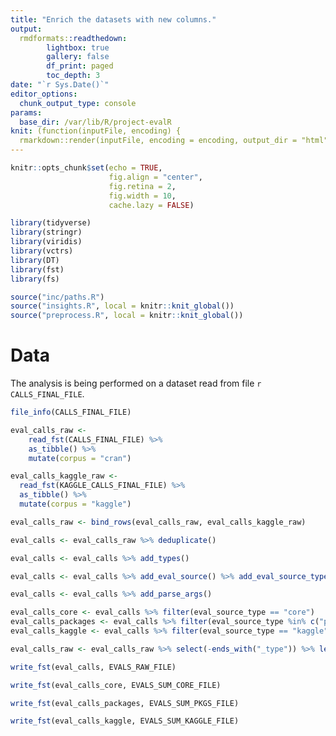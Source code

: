 ```yaml
---
title: "Enrich the datasets with new columns."
output:
  rmdformats::readthedown:
        lightbox: true
        gallery: false
        df_print: paged
        toc_depth: 3
date: "`r Sys.Date()`"
editor_options: 
  chunk_output_type: console
params:
  base_dir: /var/lib/R/project-evalR
knit: (function(inputFile, encoding) {
  rmarkdown::render(inputFile, encoding = encoding, output_dir = "html") })
---
```


```r
knitr::opts_chunk$set(echo = TRUE,
                      fig.align = "center",
                      fig.retina = 2,
                      fig.width = 10,
                      cache.lazy = FALSE)

library(tidyverse)
library(stringr)
library(viridis)
library(vctrs)
library(DT)
library(fst)
library(fs)

source("inc/paths.R")
source("insights.R", local = knitr::knit_global())
source("preprocess.R", local = knitr::knit_global())
```

# Data

The analysis is being performed on a dataset read from file `r CALLS_FINAL_FILE`.

```r
file_info(CALLS_FINAL_FILE)
```


```r
eval_calls_raw <-
    read_fst(CALLS_FINAL_FILE) %>%
    as_tibble() %>%
    mutate(corpus = "cran")

eval_calls_kaggle_raw <- 
  read_fst(KAGGLE_CALLS_FINAL_FILE) %>%
  as_tibble() %>% 
  mutate(corpus = "kaggle")

eval_calls_raw <- bind_rows(eval_calls_raw, eval_calls_kaggle_raw)
```

```r
eval_calls <- eval_calls_raw %>% deduplicate()
```

```r
eval_calls <- eval_calls %>% add_types()
```

```r
eval_calls <- eval_calls %>% add_eval_source() %>% add_eval_source_type()
```



```r
eval_calls <- eval_calls %>% add_parse_args()
```


```r
eval_calls_core <- eval_calls %>% filter(eval_source_type == "core")
eval_calls_packages <- eval_calls %>% filter(eval_source_type %in% c("package", "<undefined>") )
eval_calls_kaggle <- eval_calls %>% filter(eval_source_type == "kaggle")
```


```r
eval_calls_raw <- eval_calls_raw %>% select(-ends_with("_type")) %>% left_join(eval_calls)
```


```r
write_fst(eval_calls, EVALS_RAW_FILE)

write_fst(eval_calls_core, EVALS_SUM_CORE_FILE)

write_fst(eval_calls_packages, EVALS_SUM_PKGS_FILE)

write_fst(eval_calls_kaggle, EVALS_SUM_KAGGLE_FILE)
```


